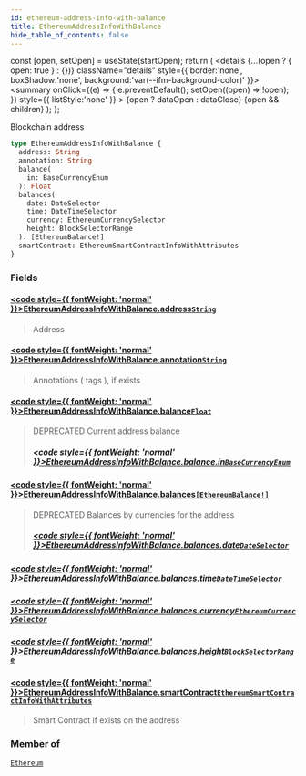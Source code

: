 ```yaml
---
id: ethereum-address-info-with-balance
title: EthereumAddressInfoWithBalance
hide_table_of_contents: false
---
```







  const [open, setOpen] = useState(startOpen);
  return (
    <details {...(open ? { open: true } : {})} className="details" style={{ border:'none', boxShadow:'none', background:'var(--ifm-background-color)' }}>
      <summary
        onClick={(e) => {
          e.preventDefault();
          setOpen((open) => !open);
        }}
        style={{ listStyle:'none' }}
      >
      {open ? dataOpen : dataClose}
      </summary>
      {open && children}
    </details>
  );
};








Blockchain address


```graphql
type EthereumAddressInfoWithBalance {
  address: String
  annotation: String
  balance(
    in: BaseCurrencyEnum
  ): Float
  balances(
    date: DateSelector
    time: DateTimeSelector
    currency: EthereumCurrencySelector
    height: BlockSelectorRange
  ): [EthereumBalance!]
  smartContract: EthereumSmartContractInfoWithAttributes
}
```




### Fields

#### [<code style={{ fontWeight: 'normal' }}>EthereumAddressInfoWithBalance.<b>address</b></code>](#)<Bullet />[`String`](/docs/v1/graphql-reference/scalars/string) <Badge class="badge badge--secondary" text="scalar"/> 
> 
> 
> Address
> 

#### [<code style={{ fontWeight: 'normal' }}>EthereumAddressInfoWithBalance.<b>annotation</b></code>](#)<Bullet />[`String`](/docs/v1/graphql-reference/scalars/string) <Badge class="badge badge--secondary" text="scalar"/> 
> 
> 
> Annotations ( tags ), if exists
> 

#### [<code style={{ fontWeight: 'normal' }}>EthereumAddressInfoWithBalance.<b>balance</b></code>](#)<Bullet />[`Float`](/docs/v1/graphql-reference/scalars/float) <Badge class="badge badge--secondary" text="scalar"/> 
> 
> 
> DEPRECATED Current address balance
> ##### [<code style={{ fontWeight: 'normal' }}>EthereumAddressInfoWithBalance.balance.<b>in</b></code>](#)<Bullet />[`BaseCurrencyEnum`](/docs/v1/graphql-reference/enums/base-currency-enum) <Badge class="badge badge--secondary" text="enum"/> 
> 
> 
> 
> 

#### [<code style={{ fontWeight: 'normal' }}>EthereumAddressInfoWithBalance.<b>balances</b></code>](#)<Bullet />[`[EthereumBalance!]`](/docs/v1/graphql-reference/objects/ethereum-balance) <Badge class="badge badge--secondary" text="list"/> <Badge class="badge badge--secondary" text="object"/> 
> 
> 
> DEPRECATED Balances by currencies for the address
> ##### [<code style={{ fontWeight: 'normal' }}>EthereumAddressInfoWithBalance.balances.<b>date</b></code>](#)<Bullet />[`DateSelector`](/docs/v1/graphql-reference/inputs/date-selector) <Badge class="badge badge--secondary" text="input"/> 
> 
> 
> 
> 

##### [<code style={{ fontWeight: 'normal' }}>EthereumAddressInfoWithBalance.balances.<b>time</b></code>](#)<Bullet />[`DateTimeSelector`](/docs/v1/graphql-reference/inputs/date-time-selector) <Badge class="badge badge--secondary" text="input"/> 
> 
> 
> 
> 

##### [<code style={{ fontWeight: 'normal' }}>EthereumAddressInfoWithBalance.balances.<b>currency</b></code>](#)<Bullet />[`EthereumCurrencySelector`](/docs/v1/graphql-reference/inputs/ethereum-currency-selector) <Badge class="badge badge--secondary" text="input"/> 
> 
> 
> 
> 

##### [<code style={{ fontWeight: 'normal' }}>EthereumAddressInfoWithBalance.balances.<b>height</b></code>](#)<Bullet />[`BlockSelectorRange`](/docs/v1/graphql-reference/inputs/block-selector-range) <Badge class="badge badge--secondary" text="input"/> 
> 
> 
> 
> 

#### [<code style={{ fontWeight: 'normal' }}>EthereumAddressInfoWithBalance.<b>smartContract</b></code>](#)<Bullet />[`EthereumSmartContractInfoWithAttributes`](/docs/v1/graphql-reference/objects/ethereum-smart-contract-info-with-attributes) <Badge class="badge badge--secondary" text="object"/> 
> 
> 
> Smart Contract if exists on the address
> 



### Member of

[`Ethereum`](/docs/v1/graphql-reference/objects/ethereum)  <Badge class="secondary" text="object"/>

